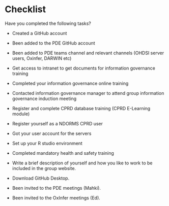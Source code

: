 # Checklist {#sec-checklist}

Have you completed the following tasks?

-   Created a GitHub account

-   Been added to the PDE GitHub account

-   Been added to PDE teams channel and relevant channels (OHDSI server users, Oxinfer, DARWIN etc)

-   Get access to intranet to get documents for information governance training

-   Completed your information governance online training

-   Contacted information governance manager to attend group information governance induction meeting

-   Register and complete CPRD database training (CPRD E-Learning module)

-   Register yourself as a NDORMS CPRD user

-   Got your user account for the servers

-   Set up your R studio environment

-   Completed mandatory health and safety training

-   Write a brief description of yourself and how you like to work to be included in the group website.

-   Download GitHub Desktop.

-   Been invited to the PDE meetings (Mahki).

-   Been invited to the OxInfer meetings (Ed).
